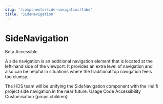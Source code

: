 ```yaml
---
slug: '/components/side-navigation/tabs'
title: 'SideNavigation'
---
```




# SideNavigation

<div className="status-label-description">
  <StatusLabel variant="rounded" type="alert">Beta</StatusLabel>
  <StatusLabel variant="rounded" type="success" style={{ marginLeft: 'var(--spacing-xs)' }}>Accessible</StatusLabel>
  <StatusLabelTooltip/>
</div>

<LeadParagraph>A side navigation is an additional navigation element that is located at the left-hand side of the viewport. It provides an extra level of navigation and also can be helpful in situations where the traditional top navigation feels too clumsy. </LeadParagraph>

<Notification label="A visual rework is coming soon!" className="siteNotification">
  The HDS team will be unifying the SideNavigation component with the Hel.fi project side navigation in the near future.
</Notification>

<PageTabs pageContext={props.pageContext}>
  <PageTabs.TabList>
    <PageTabs.Tab href="/">Usage</PageTabs.Tab>
    <PageTabs.Tab href="/code">Code</PageTabs.Tab>
    <PageTabs.Tab href="/accessibility">Accessibility</PageTabs.Tab>
    <PageTabs.Tab href="/customisation">Customisation</PageTabs.Tab>
  </PageTabs.TabList>
  <PageTabs.TabPanel>{props.children}</PageTabs.TabPanel>
</PageTabs>
